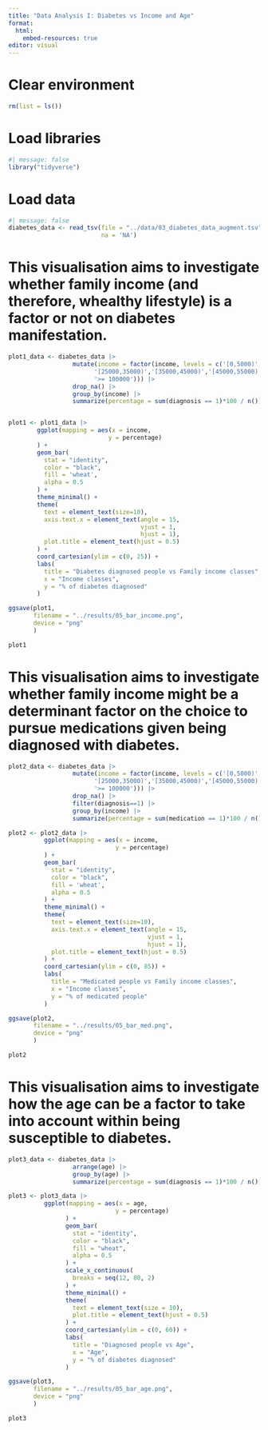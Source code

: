 ```yaml
---
title: "Data Analysis I: Diabetes vs Income and Age"
format:
  html:
    embed-resources: true
editor: visual
---
```


# Clear environment
```r
rm(list = ls())
```

# Load libraries
```r
#| message: false
library("tidyverse")
```

# Load data
```r
#| message: false
diabetes_data <- read_tsv(file = "../data/03_diabetes_data_augment.tsv",
                          na = 'NA')
```

# This visualisation aims to investigate whether family income (and therefore, whealthy lifestyle) is a factor or not on diabetes manifestation.
```r
plot1_data <- diabetes_data |>
                  mutate(income = factor(income, levels = c('[0,5000)','[5000,10000)','[10000,15000)','[15000,20000)','[20000,25000)',
                        '[25000,35000)','[35000,45000)','[45000,55000)','[55000,65000)','[65000,75000)','[75000,100000)',
                        '>= 100000'))) |>
                  drop_na() |>
                  group_by(income) |>
                  summarize(percentage = sum(diagnosis == 1)*100 / n())


plot1 <- plot1_data |>
        ggplot(mapping = aes(x = income,
                            y = percentage)
        ) +
        geom_bar(
          stat = "identity",
          color = "black",
          fill = 'wheat',
          alpha = 0.5
        ) +
        theme_minimal() +
        theme(
          text = element_text(size=10),
          axis.text.x = element_text(angle = 15,
                                     vjust = 1,
                                     hjust = 1),
          plot.title = element_text(hjust = 0.5)
        ) +
        coord_cartesian(ylim = c(0, 25)) +
        labs(
          title = "Diabetes diagnosed people vs Family income classes",
          x = "Income classes",
          y = "% of diabetes diagnosed"
        )

ggsave(plot1, 
       filename = "../results/05_bar_income.png",
       device = "png"
       )

plot1
```
# This visualisation aims to investigate whether family income might be a determinant factor on the choice to pursue medications given being diagnosed with diabetes.
```r
plot2_data <- diabetes_data |>
                  mutate(income = factor(income, levels = c('[0,5000)','[5000,10000)','[10000,15000)','[15000,20000)','[20000,25000)',
                        '[25000,35000)','[35000,45000)','[45000,55000)','[55000,65000)','[65000,75000)','[75000,100000)',
                        '>= 100000'))) |>
                  drop_na() |>
                  filter(diagnosis==1) |>
                  group_by(income) |>
                  summarize(percentage = sum(medication == 1)*100 / n())

plot2 <- plot2_data |>
          ggplot(mapping = aes(x = income,
                              y = percentage)
          ) +
          geom_bar(
            stat = "identity",
            color = "black",
            fill = 'wheat',
            alpha = 0.5
          ) +
          theme_minimal() +
          theme(
            text = element_text(size=10),
            axis.text.x = element_text(angle = 15,
                                       vjust = 1,
                                       hjust = 1),
            plot.title = element_text(hjust = 0.5)
          ) +
          coord_cartesian(ylim = c(0, 85)) +
          labs(
            title = "Medicated people vs Family income classes",
            x = "Income classes",
            y = "% of medicated people"
          )

ggsave(plot2, 
       filename = "../results/05_bar_med.png",
       device = "png"
       )

plot2
```
# This visualisation aims to investigate how the age can be a factor to take into account within being susceptible to diabetes.
```r
plot3_data <- diabetes_data |>
                  arrange(age) |>
                  group_by(age) |>
                  summarize(percentage = sum(diagnosis == 1)*100 / n())

plot3 <- plot3_data |>
          ggplot(mapping = aes(x = age,
                              y = percentage)
                ) +
                geom_bar(
                  stat = "identity", 
                  color = "black",
                  fill = "wheat",
                  alpha = 0.5
                ) +
                scale_x_continuous(
                  breaks = seq(12, 80, 2)
                ) +
                theme_minimal() +
                theme(
                  text = element_text(size = 10),
                  plot.title = element_text(hjust = 0.5)
                ) +
                coord_cartesian(ylim = c(0, 60)) +
                labs(
                  title = "Diagnosed people vs Age",
                  x = "Age",
                  y = "% of diabetes diagnosed"
                )

ggsave(plot3, 
       filename = "../results/05_bar_age.png",
       device = "png"
       )

plot3
```
